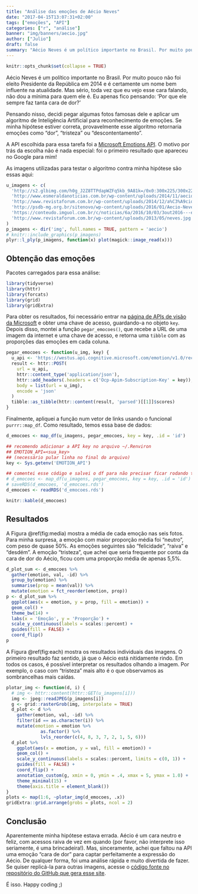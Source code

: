 ```yaml
---
title: "Análise das emoções de Aécio Neves"
date: "2017-04-15T13:07:31+02:00"
tags: ["emoções", "API"]
categories: ["r", "análise"]
banner: "img/banners/aecio.jpg"
author: ["Julio"]
draft: false
summary: "Aécio Neves é um político importante no Brasil. Por muito pouco não foi eleito Presidente da República em 2014 e é certamente um nome bem influente na atualidade. Mas sério, toda vez que eu vejo esse cara falando, não dou a mínima para quem ele é. Eu apenas fico pensando: 'Por quê ele sempre faz tanta cara de dor?'"
---
```


```r
knitr::opts_chunk$set(collapse = TRUE)
```

Aécio Neves é um político importante no Brasil. Por muito pouco não foi eleito Presidente da República em 2014 e é certamente um nome bem influente na atualidade. Mas sério, toda vez que eu vejo esse cara falando, não dou a mínima para quem ele é. Eu apenas fico pensando: 'Por que ele sempre faz tanta cara de dor?'

Pensando nisso, decidi pegar algumas fotos famosas dele e aplicar um algoritmo de Inteligência Artificial para reconhecimento de emoções. Se minha hipótese estiver correta, provavelmente esse algoritmo retornaria emoções como "dor", "tristeza" ou "descontentamento". 

A API escolhida para essa tarefa foi a [Microsoft Emotions API](https://www.microsoft.com/cognitive-services/en-us/emotion-api). O motivo por trás da escolha não é nada especial: foi o primeiro resultado que apareceu no Google para mim!

As imagens utilizadas para testar o algoritmo contra minha hipótese são essas aqui:

```r
u_imagens <- c(
  'http://s2.glbimg.com/h0g_J2Z8TTPdapWZFq5kb_9A81k=/0x0:300x225/300x225/s.glbimg.com/jo/g1/f/original/2014/05/30/aecio.jpg',
  'http://www.esmeraldanoticias.com.br/wp-content/uploads/2014/11/aecio-neves.jpg',
  'http://www.revistaforum.com.br/wp-content/uploads/2014/12/a%C3%A9cio-neves-viomundo.jpg',
  'http://psdb-mg.org.br/sitenovo/wp-content/uploads/2016/01/Aecio-Neves-entrevista-.jpg',
  'https://conteudo.imguol.com.br/c/noticias/6a/2016/10/03/3out2016---em-belo-horizonte-mg-o-presidente-nacional-do-psdb-e-senador-aecio-neves-faz-um-balanco-do-desempenho-do-partido-no-primeiro-turno-das-eleicoes-municipais-de-2016-aecio-se-disse-a-favor-de-1475526309974_615x300.jpg',
  'http://www.revistaforum.com.br/wp-content/uploads/2013/05/neves.jpg'
)
p_imagens <- dir('img', full.names = TRUE, pattern = 'aecio')
# knitr::include_graphics(p_imagens)
plyr::l_ply(p_imagens, function(x) plot(magick::image_read(x)))
```

## Obtenção das emoções

Pacotes carregados para essa análise:

```r
library(tidyverse)
library(httr)
library(forcats)
library(grid)
library(gridExtra)
```

Para obter os resultados, foi necessário entrar na [página de APIs de visão da Microsoft](https://www.microsoft.com/cognitive-services/en-us/emotion-api) e obter uma chave de acesso, guardando-a no objeto `key`. Depois disso, montei a função `pegar_emocoes()`, que recebe a URL de uma imagem da internet e uma chave de acesso, e retorna uma `tibble` com as proporções das emoções em cada coluna.

```r
pegar_emocoes <- function(u_img, key) {
  u_api <- 'https://westus.api.cognitive.microsoft.com/emotion/v1.0/recognize'
  result <- httr::POST(
    url = u_api,
    httr::content_type('application/json'), 
    httr::add_headers(.headers = c('Ocp-Apim-Subscription-Key' = key)),
    body = list(url = u_img),
    encode = 'json'
  )
  tibble::as_tibble(httr::content(result, 'parsed')[[1]]$scores)
}
```

Finalmente, apliquei a função num vetor de links usando o funcional `purrr::map_df`. Como resultado, temos essa base de dados:

```r
d_emocoes <- map_df(u_imagens, pegar_emocoes, key = key, .id = 'id')
```

```r
## recomendo adicionar a API key no arquivo ~/.Renviron
## EMOTION_API=<sua_key>
## (necessário pular linha no final do arquivo)
key <- Sys.getenv('EMOTION_API')

## comentei esse código e salvei o df para não precisar ficar rodando toda vez.
# d_emocoes <- map_df(u_imagens, pegar_emocoes, key = key, .id = 'id')
# saveRDS(d_emocoes, 'd_emocoes.rds')
d_emocoes <- readRDS('d_emocoes.rds')
```

```r
knitr::kable(d_emocoes)
```

## Resultados

A Figura \@ref(fig:media) mostra a média de cada emoção nas seis fotos. Para minha surpresa, a emoção com maior proporção média foi "neutro", com peso de quase 50%. As emoções seguintes são "felicidade", "raiva" e "desdém". A emoção "tristeza", que achei que seria frequente por conta da cara de dor do Aécio, ficou com uma proporção média de apenas 5,5%.

```r
d_plot_sum <- d_emocoes %>% 
  gather(emotion, val, -id) %>% 
  group_by(emotion) %>% 
  summarise(prop = mean(val)) %>% 
  mutate(emotion = fct_reorder(emotion, prop))
p <- d_plot_sum %>% 
  ggplot(aes(x = emotion, y = prop, fill = emotion)) +
  geom_col() +
  theme_bw(14) +
  labs(x = 'Emoção', y = 'Proporção') +
  scale_y_continuous(labels = scales::percent) +
  guides(fill = FALSE) +
  coord_flip()
p
```

A Figura \@ref(fig:each) mostra os resultados individuais das imagens. O primeiro resultado faz sentido, já que o Aécio está nitidamente rindo. Em todos os casos, é possível interpretar os resultados olhando a imagem. Por exemplo, o caso com "tristeza" mais alto é o que observamos as sombrancelhas mais caídas.

```r
plotar_img <- function(d, i) {
  # img <- httr::content(httr::GET(u_imagens[i]))
  img <- jpeg::readJPEG(p_imagens[i])
  g <- grid::rasterGrob(img, interpolate = TRUE)
  d_plot <- d %>% 
    gather(emotion, val, -id) %>% 
    filter(id == as.character(i)) %>% 
    mutate(emotion = emotion %>%
             as.factor() %>% 
             lvls_reorder(c(4, 8, 3, 7, 2, 1, 5, 6)))
  d_plot %>% 
    ggplot(aes(x = emotion, y = val, fill = emotion)) +
    geom_col() +
    scale_y_continuous(labels = scales::percent, limits = c(0, 1)) +
    guides(fill = FALSE) +
    coord_flip() +
    annotation_custom(g, xmin = 0, ymin = .4, xmax = 5, ymax = 1.0) +
    theme_minimal(15) +
    theme(axis.title = element_blank())
}
plots <- map(1:6, ~plotar_img(d_emocoes, .x))
gridExtra::grid.arrange(grobs = plots, ncol = 2)
```

## Conclusão

Aparentemente minha hipótese estava errada. Aécio é um cara neutro e feliz, com acessos raiva de vez em quando (por favor, não interprete isso seriamente, é uma brincadeira!). Mas, sinceramente, achei que faltou na API uma emoção "cara de dor" para captar perfeitamente a expressão do Aécio. De qualquer forma, foi uma análise rápida e muito divertida de fazer. Se quiser replicá-la para outras imagens, acesse o [código fonte no repositório do GitHub que gera esse site](https://github.com/curso-r/site).

É isso. Happy coding ;)
